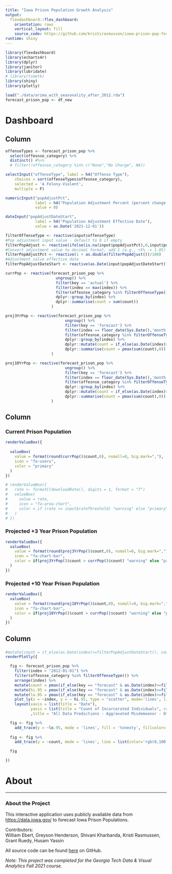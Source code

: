 ```yaml
---
title: "Iowa Prison Population Growth Analysis"
output: 
  flexdashboard::flex_dashboard:
    orientation: rows
    vertical_layout: fill
    source_code: https://github.com/kristirasmussen/iowa-prison-pop-forecasting/
runtime: shiny
---
```


```r
library(flexdashboard)
library(echarts4r)
library(dplyr)
library(janitor)
library(lubridate)
# library(timetk)
library(shiny)
library(plotly)

load("./data/arima_with_seasonality_after_2012.rda") 
forecast_prison_pop <- df_new
```

Dashboard {data-icon="ion-stats-bars"}
=====================================

Column {.sidebar data-width=250}
-----------------------------------------------------------------------

```r
offenseTypes <- forecast_prison_pop %>%
  select(offesnse_category) %>%
  distinct() #%>%
  # filter(!offesnse_category %in% c("None","No Charge", NA)) 

selectInput("offenseType", label = h4("Offense Type"), 
    choices = sort(offenseTypes$offesnse_category),
    selected = 'A Felony-Violent',
    multiple = F)

numericInput("popAdjustPct", 
             label = h4("Population Adjustment Percent (percent change in (+/- X.XX%) format)"), 
             value = 0)

dateInput("popAdjustDateStart", 
             label = h4("Population Adjustment Effective Date"), 
             value = as.Date('2021-12-01'))

filterOffenseType <- reactive(input$offenseType)
#Pop adjustment input value - default to 0 if empty
filterPopAdjust <- reactive(ifelse(is.na(input$popAdjustPct),0,input$popAdjustPct))
#Convert adjustment value to decimal format, add 1 (e.g., +5% -> 1.05)
filterPopAdjustPct <- reactive(1 + as.double(filterPopAdjust())/100)
#Adjustment value effective date
filterPopAdjustDateStart <- reactive(as.Date(input$popAdjustDateStart))

currPop <- reactive(forecast_prison_pop %>% 
                      ungroup() %>% 
                      filter(key == 'actual') %>% 
                      filter(index == max(index)) %>% 
                      filter(offesnse_category %in% filterOffenseType()) %>% 
                      dplyr::group_by(index) %>% 
                      dplyr::summarise(count = sum(count))
                    )

proj3YrPop <- reactive(forecast_prison_pop %>% 
                          ungroup() %>% 
                          filter(key == 'forecast') %>% 
                          filter(index == floor_date(Sys.Date(),'month') + months(36)) %>% 
                          filter(offesnse_category %in% filterOffenseType()) %>% 
                          dplyr::group_by(index) %>% 
                          dplyr::mutate(count = if_else(as.Date(index)>=filterPopAdjustDateStart(), count*filterPopAdjustPct(), count)) %>% 
                          dplyr::summarise(count = pmax(sum(count),0))
                    )

proj10YrPop <- reactive(forecast_prison_pop %>% 
                          ungroup() %>% 
                          filter(key == 'forecast') %>% 
                          filter(index == floor_date(Sys.Date(),'month') + months(119)) %>%
                          filter(offesnse_category %in% filterOffenseType()) %>% 
                          dplyr::group_by(index) %>% 
                          dplyr::mutate(count = if_else(as.Date(index)>=filterPopAdjustDateStart(), count*filterPopAdjustPct(), count)) %>% 
                          dplyr::summarise(count = pmax(sum(count),0))  
                    )

```

Column {data-width=450, data-height=150}
-----------------------------------------------------------------------
### Current Prison Population

```r

renderValueBox({
  
  valueBox(
    value = format(round(currPop()$count,0), nsmall=0, big.mark=","),
    icon = "fa-users",
    color = "primary"
  )
})

# renderValueBox({
#   rate <- formatC(downloadRate(), digits = 1, format = "f")
#   valueBox(
#     value = rate,
#     icon = "fa-area-chart",
#     color = if (rate >= input$rateThreshold) "warning" else "primary"
#   )
# })
```

### Projected +3 Year Prison Population

```r

renderValueBox({
  valueBox(
    value = format(round(proj3YrPop()$count,0), nsmall=0, big.mark=","),
    icon = "fa-chart-bar",
    color = if(proj3YrPop()$count > currPop()$count) "warning" else "primary"
  )
})

```

### Projected +10 Year Prison Population

```r

renderValueBox({
  valueBox(
    value = format(round(proj10YrPop()$count,0), nsmall=0, big.mark=","),
    icon = "fa-chart-bar",
    color = if(proj10YrPop()$count > currPop()$count) "warning" else "primary"
  )
})

```

Column {data-width=350}
-----------------------------------------------------------------------

### 


```r
#mutate(count = if_else(as.Date(index)>=filterPopAdjustDateStart(), count*filterPopAdjustPct(), count)) %>% 
renderPlotly({

  fig <- forecast_prison_pop %>%
    filter(index > "2012-01-01") %>%
    filter(offesnse_category %in% filterOffenseType()) %>%
    arrange(index) %>%
    mutate(count = pmax(if_else(key == "forecast" & as.Date(index)>=filterPopAdjustDateStart(), count * filterPopAdjustPct(), count),0)) %>%
    mutate(hi.95 = pmax(if_else(key == "forecast" & as.Date(index)>=filterPopAdjustDateStart(), hi.95 * filterPopAdjustPct(), hi.95),0)) %>%
    mutate(lo.95 = pmax(if_else(key == "forecast" & as.Date(index)>=filterPopAdjustDateStart(), lo.95 * filterPopAdjustPct(), lo.95),0)) %>%
    plot_ly(x = ~index, y = ~ hi.95, type = "scatter", mode='lines', line = list(color = 'transparent'), hoverinfo = "x+y", name='Upper 95% CI') %>%
    layout(xaxis = list(title = "Date"), 
           yaxis = list(title = "Count of Incarcerated Individuals", rangemode = "tozero")
           ,title = "All Data Predictions - Aggravated Misdemeanor - Other")

  fig <- fig %>% 
    add_trace(y = ~lo.95, mode = 'lines', fill = 'tonexty', fillcolor='rgba(0,100,80,0.2)', line = list(color = 'transparent'), name='Lower 95% CI') 
  
  fig <- fig %>%
    add_trace(y = ~count, mode = 'lines', line = list(color='rgb(0,100,80)'), name='Forecast')

  fig

})

```

About {data-icon="ion-information-circled"}
=====================================

***

### About the Project

This interactive application uses publicly available data from [https://data.iowa.gov/](https://data.iowa.gov/) to forecast Iowa Prison Populations.  

Contributors:  
William Ebert, Greyson Henderson, Shivani Kharbanda, Kristi Rasmussen, Grant Ruedy, Husam Yassin

All source code can be found [here](https://github.com/kristirasmussen/iowa-prison-pop-forecasting) on GitHub.

*Note: This project was completed for the Georgia Tech Data & Visual Analytics Fall 2021 course.*
